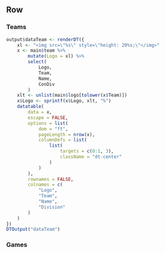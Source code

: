 Row {.tabset .tabset-fade}
----------

### **Teams**

```r
output$dataTeam <- renderDT({
    xl <- "<img src=\"%s\" style=\"height: 20%s;\"</img>"
    x <- main$team %>%
        mutate(Logo = xl) %>%
        select(
            Logo,
            Team,
            Name,
            ConDiv
        )
    xlt <- unlist(main$logo[tolower(x$Team)])
    x$Logo <- sprintf(x$Logo, xlt, "%")
    datatable(
        data = x,
        escape = FALSE,
        options = list(
            dom = "ft",
            pageLength = nrow(x),
            columnDefs = list(
                list(
                    targets = c(0:1, 3),
                    className = "dt-center"
                )
            )
        ),
        rownames = FALSE,
        colnames = c(
            "Logo",
            "Team",
            "Name",
            "Division"
        )
    )
})
DTOutput("dataTeam")
```

### **Games**

```r
```
